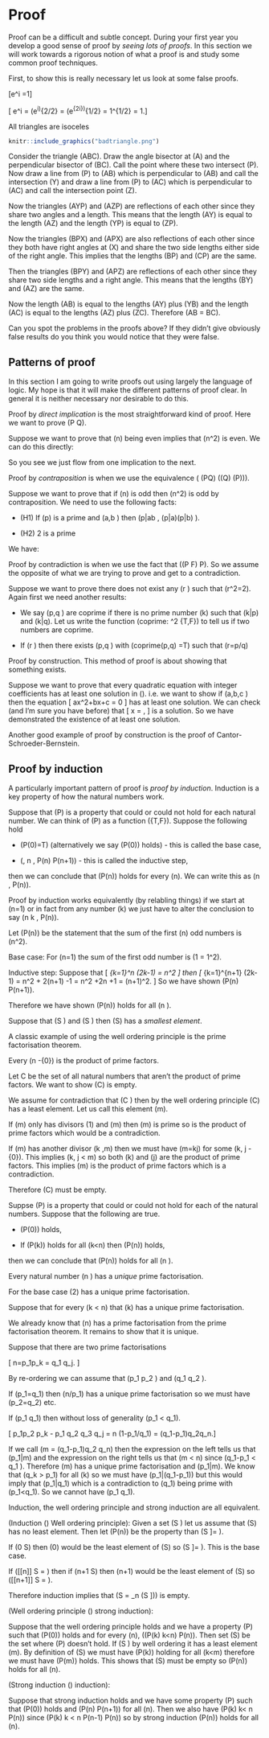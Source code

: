 # Proof


Proof can be a difficult and subtle concept. During your first year you develop a good sense of proof by *seeing lots of proofs*. In this section we will work towards a rigorous notion of what a proof is and study some common proof techniques.

First, to show this is really necessary let us look at some false proofs.

::: {.theorem name="untheorem"}

\[e^i =1\]

:::

::: {.proof name="unproof"}

\[ e^i = (e^i)^{2\pi/2\pi} = (e^{2\pi i})^{1/2\pi} = 1^{1/2\pi} = 1.\]

:::

::: {.theorem name="untheorem"}

All triangles are isoceles

:::

::: {.proof name="unproof"}

```{r echo=FALSE, fig.cap="A picture of a triangle"}
knitr::include_graphics("badtriangle.png")
```

Consider the triangle \(ABC\). Draw the angle bisector at \(A\) and the perpendicular bisector of \(BC\). Call the point where these two intersect \(P\). Now draw a line from \(P\) to \(AB\) which is perpendicular to \(AB\) and call the intersection \(Y\) and draw a line from \(P\) to \(AC\) which is perpendicular to \(AC\) and call the intersection point \(Z\).

Now the triangles \(AYP\) and \(AZP\) are reflections of each other since they share two angles and a length. This means that the length \(AY\) is equal to the length \(AZ\) and the length \(YP\) is equal to \(ZP\).

Now the triangles \(BPX\) and \(APX\) are also reflections of each other since they both have right angles at \(X\) and share the two side lengths either side of the right angle. This implies that the lengths \(BP\) and \(CP\) are the same. 

Then the triangles \(BPY\) and \(APZ\) are reflections of each other since they share two side lengths and a right angle. This means that the lengths \(BY\) and \(AZ\) are the same. 

Now the length \(AB\) is equal to the lengths \(AY\) plus \(YB\) and the length \(AC\) is equal to the lengths \(AZ\) plus \(ZC\). Therefore \(AB = BC\).

::::

Can you spot the problems in the proofs above? If they didn't give obviously false results do you think you would notice that they were false.

## Patterns of proof

In this section I am going to write proofs out using largely the language of logic. My hope is that it will make the different patterns of proof clear. In general it is neither necessary nor desirable to do this.


::: {.definition}

Proof by *direct implication* is the most straightforward kind of proof. Here we want to prove \(P \Rightarrow Q\).

:::

::: {.example}

Suppose we want to prove that \(n\) being even implies that \(n^2\) is even. We can do this directly:

\begin{align*}
 & n \, \mbox{even} \, \Rightarrow \, \exists \, k \in \mathbb{N} \, s.t. n=2k, \\
 & n = 2k \, \Rightarrow \, n^2 = (2k)^2 = 2 (2k^2), \\
 & n^2 = 2(2k^2) \, \Rightarrow \, n^2 \, \mbox{even}.
\end{align*}

So you see we just flow from one implication to the next.

:::

::: {.definition}

Proof by *contraposition* is when we use the equivalence \( (P\Rightarrow Q) \Leftrightarrow ((\neg Q) \Rightarrow (\neg P))\).

:::

::: {.example}

Suppose we want to prove that if \(n\) is odd then \(n^2\) is odd by contraposition. We need to use the following facts:

- (H1) If \(p\) is a prime and \(a,b \in \mathbb{N}\) then \(p|ab \, \Rightarrow (p|a)\vee(p|b) \).

- (H2)  2 is a prime

We have:

\begin{align*}
& \neg (n^2 \, \mbox{odd}) \, \Rightarrow \, (n^2 \, \mbox{even}), \\
& (n^2 \, \mbox{even}) \, \Rightarrow \, (\exists \, k \in \mathbb{N} \, s.t. \, n^2=2k) \\
& ((n^2=2k)\wedge(H1)\wedge(H2))\, \Rightarrow \,(2|n)\\
& (2|n)\, \Rightarrow \, \neg(n \, \mbox{odd})\\
& ((\neg(n^2 \, \mbox{odd})) \Rightarrow (\neg(n \, \mbox{odd})) \Rightarrow ((n \, \mbox{odd})\Rightarrow (n^2 \, \mbox{odd}))
\end{align*}

:::

::: {.definition name="proof by contradiction"}

Proof by contradiction is when we use the fact that \((\neg P \Rightarrow F) \Rightarrow P\). So we assume the opposite of what we are trying to prove and get to a contradiction.

:::

::: {.example}

Suppose we want to prove there does not exist any \(r \in \mathbb{Q}\) such that \(r^2=2\).
Again first we need another results:

- We say \(p,q \in \mathbb{Z}\) are coprime if there is no prime number \(k\) such that \(k|p\) and \(k|q\). Let us write the function \(coprime: \mathbb{Z}^2 \rightarrow \{T,F\}\) to tell us if two numbers are coprime.

- If \(r \in \mathbb{Q}\) then there exists \(p,q \in \mathbb{Z}\) with \(coprime(p,q) =T\) such that \(r=p/q\)

\begin{align*}
&\neg(\not\exists \, r \in \mathbb{Q} \, s.t. \, r^2 =2) \Rightarrow (\exists \, r \in \mathbb{Q} \, s.t. \, r^2 = 2)\\
&(\exists \, r \in \mathbb{Q} \, s.t. \, r^2 = 2) \Rightarrow (\exists \, p, q, \in \mathbb{Z} \, s.t. (p^2 = 2 q^2)\wedge((coprime(p,q)))) \\
&( p^2 = 2 q^2)  \Rightarrow (2|p^2) \Rightarrow (2|p) \\
& (\exists \, p, q, \in \mathbb{Z} \, (p^2 = 2 q^2)\wedge(2|p)) \Rightarrow (\exists \, k \in \mathbb{Z} s.t.\, p=2k)\wedge(4k^2=2q^2) )\\
&(4k^2=2q^2) \Rightarrow (2k^2 = q^2) \Rightarrow (2|q)\\
&((2|p)\wedge(2|q)\wedge (coprime(p,q))) \Rightarrow F\\
&\neg(\not\exists \, r \in \mathbb{Q} \, s.t. \, r^2 =2) \Rightarrow F
\end{align*}

:::


::: {.definition}

Proof by construction. This method of proof is about showing that something exists.

:::

::: {.example}

Suppose we want to prove that every quadratic equation with integer coefficients has at least one solution in \(\mathbb{C}\). i.e. we want to show if \(a,b,c \in \mathbb{Z}\) then the equation \[ ax^2+bx+c = 0 \] has at least one solution. We can check (and I'm sure you have before) that
\[ x = \frac{-b\pm \sqrt{b^2-4ac}}{2a},  \] is a solution. So we have demonstrated the existence of at least one solution. 

Another good example of proof by construction is the proof of Cantor-Schroeder-Bernstein.

:::

## Proof by induction

A particularly important pattern of proof is *proof by induction*. Induction is a key property of how the natural numbers work.

::: {.definition name="proof by induction"}

Suppose that \(P\) is a property that could or could not hold for each natural number. We can think of \(P\) as a function \(\mathbb{N}\rightarrow \{T,F\}\). Suppose the following hold

- \(P(0)=T\) (alternatively we say \(P(0)\) holds) - this is called the base case,

- \(\forall \, n \in \mathbb{N} \, P(n) \Rightarrow P(n+1)\) - this is called the inductive step,

then we can conclude that \(P(n)\) holds for every \(n\). We can write this as \(\forall n \in \mathbb{N} \, P(n)\).

:::

::: {.remark}

Proof by induction works equivalently (by relabling things) if we start at \(n=1\) or in fact from any number \(k\) we just have to alter the conclusion to say \(\forall n \geq k \, P(n)\).

:::

::: {.example}

Let \(P(n)\) be the statement that the sum of the first \(n\) odd numbers is \(n^2\).

Base case: For \(n=1\) the sum of the first odd number is \(1 = 1^2\).

Inductive step: Suppose that \[ \sigma_{k=1}^n (2k-1) = n^2 \] then
\[ \sigma_{k=1}^{n+1} (2k-1) = n^2 + 2(n+1) -1 = n^2 +2n +1 = (n+1)^2.  \] So we have shown \(P(n) \Rightarrow P(n+1)\).

Therefore we have shown \(P(n)\) holds for all \(n \geq 1\).

:::

::: {.definition name="well ordering principle"}

Suppose that \(S \subset \mathbb{N}\) and \(S \neq \emptyset\) then \(S\) has a *smallest element*.

:::

A classic example of using the well ordering principle is the prime factorisation theorem.

::: {.theorem name="prime factorisation"}

Every \(n \in \mathbb{N}-\{0\}\) is the product of prime factors.

:::

::: {.proof}

Let C be the set of all natural numbers that aren't the product of prime factors. We want to show \(C\) is empty.

We assume for contradiction that \(C \neq \emptyset\) then by the well ordering principle \(C\) has a least element. Let us call this element \(m\). 

If \(m\) only has divisors \(1\) and \(m\) then \(m\) is prime so is the product of prime factors which would be a contradiction.

If \(m\) has another divisor \(k \neq 1,m\) then we must have \(m=kj\) for some \(k, j \in \mathbb{N}-\{0\}\). This implies \(k, j < m\) so both \(k\) and \(j\) are the product of prime factors. This implies \(m\) is the product of prime factors which is a contradiction.

Therefore \(C\) must be empty.

:::

::: {.definition name="strong induction"}

Suppse \(P\) is a property that could or could not hold for each of the natural numbers. Suppose that the following are true.

- \(P(0)\) holds,

- If \(P(k)\) holds for all \(k<n\) then \(P(n)\) holds,

then we can conclude that \(P(n)\) holds for all \(n \in \mathbb{N}\).


:::

::: {.theorem name="unique prime factorisation"}

Every natural number \(n \geq 2\) has a *unique* prime factorisation.

:::

::: {.proof}

For the base case \(2\) has a unique prime factorisation. 

Suppose that for every \(k < n\) that \(k\) has a unique prime factorisation.

We already know that \(n\) has a prime factorisation from the prime factorisation theorem. It remains to show that it is unique.

Suppose that there are two prime factorisations 

\[ n=p_1\dots p_k = q_1 \dots q_j.  \]

By re-ordering we can assume that \(p_1 \leq p_2 \leq \dots\) and \(q_1 \leq q_2 \leq \dots\).

If \(p_1=q_1\) then \(n/p_1\) has a unique prime factorisation so we must have \(p_2=q_2\) etc.

If \(p_1 \neq q_1\) then without loss of generality \(p_1 < q_1\).

\[ p_1p_2 \dots p_k - p_1 q_2 q_3 \dots q_j = n (1-p_1/q_1) = (q_1-p_1)q_2\dots q_n.\] 

If we call \(m = (q_1-p_1)q_2 \dots q_n\) then the expression on the left tells us that \(p_1|m\) and the expression on the right tells us that \(m < n\) since \(q_1-p_1 < q_1 \). Therefore \(m\) has a unique prime factorisation and \(p_1|m\). We know that \(q_k > p_1\) for all \(k\) so we must have \(p_1|(q_1-p_1)\) but this would imply that \(p_1|q_1\) which is a contradiction to \(q_1\) being prime with \(p_1<q_1\). So we cannot have \(p_1 \neq q_1\).


:::

::: {.theorem}

Induction, the well ordering principle and strong induction are all equivalent.

:::

::: {.proof}

(Induction \(\Rightarrow\) Well ordering principle): Given a set \(S \subset \mathbb{N}\) let us assume that \(S\) has no least element. Then let \(P(n)\) be the property than \(S \cap [[n]]= \emptyset\).

If \(0 \in S\) then \(0\) would be the least element of \(S\) so \(S \cap [[0]]= \emptyset\). This is the base case.

If \([[n]] \cap S = \emptyset \) then if \(n+1 \in S\) then \(n+1\) would be the least element of \(S\) so \([[n+1]] \cap S = \emptyset\).

Therefore induction implies that \(S = \bigcup_n (S \cap [[n]])\) is empty.

(Well ordering principle \(\Rightarrow\) strong induction):

Suppose that the well ordering principle holds and we have a property \(P\) such that \(P(0)\) holds and for every \(n\), \((P(k) \forall k<n) \Rightarrow P(n)\). Then set \(S\) be the set where \(P\) doesn't hold. If \(S \neq \emptyset\) by well ordering it has a least element \(m\). By definition of \(S\) we must have \(P(k)\) holding for all \(k<m\) therefore we must have \(P(m)\) holds. This shows that \(S\) must be empty so \(P(n)\) holds for all \(n\).

(Strong induction \(\Rightarrow\) induction):

Suppose that strong induction holds and we have some property \(P\) such that \(P(0)\) holds and \(P(n) \Rightarrow P(n+1)\) for all \(n\). Then we also have \(P(k) \forall k< n \Rightarrow P(n)\) since \(P(k) \forall k < n \Rightarrow P(n-1) \Rightarrow P(n)\) so by strong induction \(P(n)\) holds for all \(n\).

:::
